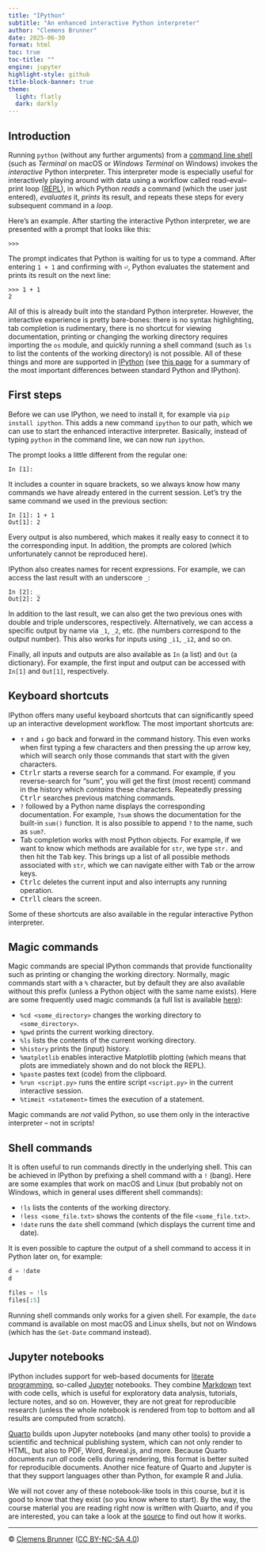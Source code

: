 ```yaml
---
title: "IPython"
subtitle: "An enhanced interactive Python interpreter"
author: "Clemens Brunner"
date: 2025-06-30
format: html
toc: true
toc-title: ""
engine: jupyter
highlight-style: github
title-block-banner: true
theme:
  light: flatly
  dark: darkly
---
```


## Introduction

Running `python` (without any further arguments) from a [command line shell](https://en.wikipedia.org/wiki/Shell_(computing)) (such as *Terminal* on macOS or *Windows Terminal* on Windows) invokes the *interactive* Python interpreter. This interpreter mode is especially useful for interactively playing around with data using a workflow called read–eval–print loop ([REPL](https://en.wikipedia.org/wiki/Read%E2%80%93eval%E2%80%93print_loop)), in which Python *reads* a command (which the user just entered), *evaluates* it, *prints* its result, and repeats these steps for every subsequent command in a *loop*.

Here's an example. After starting the interactive Python interpreter, we are presented with a prompt that looks like this:

```
>>>
```

The prompt indicates that Python is waiting for us to type a command. After entering `1 + 1` and confirming with <kbd>⏎</kbd>, Python evaluates the statement and prints its result on the next line:

```
>>> 1 + 1
2
```

All of this is already built into the standard Python interpreter. However, the interactive experience is pretty bare-bones: there is no syntax highlighting, tab completion is rudimentary, there is no shortcut for viewing documentation, printing or changing the working directory requires importing the `os` module, and quickly running a shell command (such as `ls` to list the contents of the working directory) is not possible. All of these things and more are supported in [IPython](https://ipython.readthedocs.io/en/stable/index.html) (see [this page](https://ipython.readthedocs.io/en/stable/interactive/python-ipython-diff.html) for a summary of the most important differences between standard Python and IPython).


## First steps

Before we can use IPython, we need to install it, for example via `pip install ipython`. This adds a new command `ipython` to our path, which we can use to start the enhanced interactive interpreter. Basically, instead of typing `python` in the command line, we can now run `ipython`.

The prompt looks a little different from the regular one:

```
In [1]:
```

It includes a counter in square brackets, so we always know how many commands we have already entered in the current session. Let's try the same command we used in the previous section:

```
In [1]: 1 + 1
Out[1]: 2
```

Every output is also numbered, which makes it really easy to connect it to the corresponding input. In addition, the prompts are colored (which unfortunately cannot be reproduced here).

IPython also creates names for recent expressions. For example, we can access the last result with an underscore `_`:

```
In [2]: _
Out[2]: 2
```

In addition to the last result, we can also get the two previous ones with double and triple underscores, respectively. Alternatively, we can access a specific output by name via `_1`, `_2`, etc. (the numbers correspond to the output number). This also works for inputs using `_i1`, `_i2`, and so on.

Finally, all inputs and outputs are also available as `In` (a list) and `Out` (a dictionary). For example, the first input and output can be accessed with `In[1]` and `Out[1]`, respectively.


## Keyboard shortcuts

IPython offers many useful keyboard shortcuts that can significantly speed up an interactive development workflow. The most important shortcuts are:

- <kbd>↑</kbd> and <kbd>↓</kbd> go back and forward in the command history. This even works when first typing a few characters and then pressing the up arrow key, which will search only those commands that start with the given characters.
- <kbd>Ctrl</kbd><kbd>r</kbd> starts a reverse search for a command. For example, if you reverse-search for "sum", you will get the first (most recent) command in the history which *contains* these characters. Repeatedly pressing <kbd>Ctrl</kbd><kbd>r</kbd> searches previous matching commands.
- `?` followed by a Python name displays the corresponding documentation. For example, `?sum` shows the documentation for the built-in `sum()` function. It is also possible to append `?` to the name, such as `sum?`.
- Tab completion works with most Python objects. For example, if we want to know which methods are available for `str`, we type `str.` and then hit the <kbd>Tab</kbd> key. This brings up a list of all possible methods associated with `str`, which we can navigate either with <kbd>Tab</kbd> or the arrow keys.
- <kbd>Ctrl</kbd><kbd>c</kbd> deletes the current input and also interrupts any running operation.
- <kbd>Ctrl</kbd><kbd>l</kbd> clears the screen.

:::{.callout-note}
Some of these shortcuts are also available in the regular interactive Python interpreter.
:::


## Magic commands

Magic commands are special IPython commands that provide functionality such as printing or changing the working directory. Normally, magic commands start with a `%` character, but by default they are also available without this prefix (unless a Python object with the same name exists). Here are some frequently used magic commands (a full list is available [here](https://ipython.readthedocs.io/en/stable/interactive/magics.html)):

- `%cd <some_directory>` changes the working directory to `<some_directory>`.
- `%pwd` prints the current working directory.
- `%ls` lists the contents of the current working directory.
- `%history` prints the (input) history.
- `%matplotlib` enables interactive Matplotlib plotting (which means that plots are immediately shown and do not block the REPL).
- `%paste` pastes text (code) from the clipboard.
- `%run <script.py>` runs the entire script `<script.py>` in the current interactive session.
- `%timeit <statement>` times the execution of a statement.

:::{.callout-important}
Magic commands are *not* valid Python, so use them only in the interactive interpreter – not in scripts!
:::


## Shell commands

It is often useful to run commands directly in the underlying shell. This can be achieved in IPython by prefixing a shell command with a `!` (bang). Here are some examples that work on macOS and Linux (but probably not on Windows, which in general uses different shell commands):

- `!ls` lists the contents of the working directory.
- `!less <some_file.txt>` shows the contents of the file `<some_file.txt>`.
- `!date` runs the `date` shell command (which displays the current time and date).

It is even possible to capture the output of a shell command to access it in Python later on, for example:

```python
d = !date
d
```

```python
files = !ls
files[:5]
```

:::{.callout-tip}
Running shell commands only works for a given shell. For example, the `date` command is available on most macOS and Linux shells, but not on Windows (which has the `Get-Date` command instead).
:::


## Jupyter notebooks

IPython includes support for web-based documents for [literate programming](https://en.wikipedia.org/wiki/Literate_programming), so-called [Jupyter](https://jupyter.org/) notebooks. They combine [Markdown](https://daringfireball.net/projects/markdown/) text with code cells, which is useful for exploratory data analysis, tutorials, lecture notes, and so on. However, they are not great for reproducible research (unless the whole notebook is rendered from top to bottom and all results are computed from scratch).

[Quarto](https://quarto.org/) builds upon Jupyter notebooks (and many other tools) to provide a scientific and technical publishing system, which can not only render to HTML, but also to PDF, Word, Reveal.js, and more. Because Quarto documents run *all* code cells during rendering, this format is better suited for reproducible documents. Another nice feature of Quarto and Jupyter is that they support languages other than Python, for example R and Julia.

We will not cover any of these notebook-like tools in this course, but it is good to know that they exist (so you know where to start). By the way, the course material you are reading right now is written with Quarto, and if you are interested, you can take a look at the [source](ipython.qmd) to find out how it works.

---

© [Clemens Brunner](https://cbrnr.github.io/) ([CC BY-NC-SA 4.0](https://creativecommons.org/licenses/by-nc-sa/4.0/))
